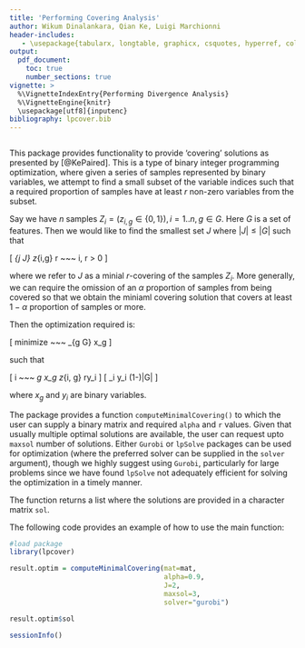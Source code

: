 ```yaml
---
title: 'Performing Covering Analysis'
author: Wikum Dinalankara, Qian Ke, Luigi Marchionni
header-includes:
   - \usepackage{tabularx, longtable, graphicx, csquotes, hyperref, color, url}
output:
  pdf_document:
    toc: true
    number_sections: true
vignette: >
  %\VignetteIndexEntry{Performing Divergence Analysis}
  %\VignetteEngine{knitr}
  \usepackage[utf8]{inputenc}
bibliography: lpcover.bib
---
```


```r

```

\section{Introduction}

This package provides functionality to provide 'covering' solutions as presented by [@KePaired]. This is a type of binary integer programming optimization, where given a series of samples represented by binary variables, we attempt to find a small subset of the variable indices such that a required proportion of samples have at least $r$ non-zero variables from the subset.  

Say we have $n$ samples $Z_i = (z_{i,g} \in \{0, 1\}), i=1..n, g \in G$. Here $G$ is a set of features. Then we would like to find the smallest set $J$ where $|J| \le |G|$ such that 

\[ \sum_{j \in J} z_{i,g} \ge r ~~~ \forall i, r > 0 \]

where we refer to $J$ as a minial $r$-covering of the samples $Z_i$. More generally, we can require the omission of an $\alpha$ proportion of samples from being covered so that we obtain the miniaml covering solution that covers at least $1-\alpha$ proportion of samples or more.

Then the optimization required is:

\[ minimize ~~~ \sum_{g \in G} x_g \]

such that

\[ \forall i ~~~ \sum_g x_g z_{i, g} \ge ry_i \]
\[ \sum_i y_i \ge (1-\alpha)|G| \]

where $x_g$ and $y_i$ are binary variables.


\section{Example}

The package provides a function `computeMinimalCovering()` to which the user can supply a binary matrix and required `alpha` and `r` values. Given that usually multiple optimal solutions are available, the user can request upto `maxsol` number of solutions. Either `Gurobi` or `lpSolve` packages can be used for optimization (where the preferred solver can be supplied in the `solver` argument), though we highly suggest using `Gurobi`, particularly for large problems since we have found `lpSolve` not adequately efficient for solving the optimization in a timely manner.

The function returns a list where the solutions are provided in a character matrix `sol`.

The following code provides an example of how to use the main function:

```r

#load package
library(lpcover)

result.optim = computeMinimalCovering(mat=mat, 
                                      alpha=0.9, 
                                      J=2, 
                                      maxsol=3, 
                                      solver="gurobi")

result.optim$sol

```


\section{Session Information}

```r

sessionInfo()

```

\section{References}






